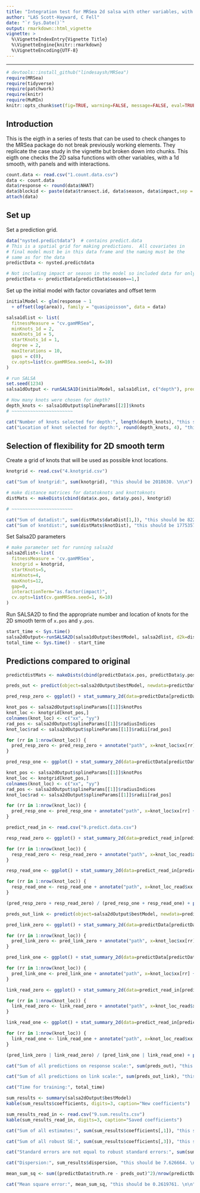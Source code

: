 ```yaml
---
title: "Integration test for MRSea 2d salsa with other variables, with 1d smooth, with panels and interactions"
author: "LAS Scott-Hayward, C Fell"
date: "`r Sys.Date()`"
output: rmarkdown::html_vignette
vignette: >
  %\VignetteIndexEntry{Vignette Title}
  %\VignetteEngine{knitr::rmarkdown}
  %\VignetteEncoding{UTF-8}
---
```



-------

```r
# devtools::install_github("lindesaysh/MRSea")
require(MRSea)
require(tidyverse)
require(patchwork)
require(knitr)
require(MuMIn)
knitr::opts_chunk$set(fig=TRUE, warning=FALSE, message=FALSE, eval=TRUE, comment = '')
```

## Introduction
This is the eigth in a series of tests that can be used to check changes to the MRSea package do not break previously working elements. They replicate the case study in the vignette but broken down into chunks. This eigth one checks the 2D salsa functions with other variables, with a 1d smooth, with panels and with interactions.

```r
count.data <- read.csv("1.count.data.csv")
data <- count.data
data$response <- round(data$NHAT)
data$blockid <- paste(data$transect.id, data$season, data$impact,sep = "")
attach(data)
```

## Set up

Set a prediction grid.  

```r
data("nysted.predictdata")  # contains predict.data
# This is a spatial grid for making predictions.  All covariates in 
# final model must be in this data frame and the naming must be the 
# same as for the data
predictData <- nysted.predictdata

# Not including impact or season in the model so included data for only one season, season = 1 has highest count
predictData <- predictData[predictData$season==1,]

```

Set up the initial model with factor covariates and offset term
```r
initialModel <- glm(response ~ 1
  + offset(log(area)), family = "quasipoisson", data = data)

```


```r

salsa1dlist <- list(
  fitnessMeasure = "cv.gamMRSea", 
  minKnots_1d = 2,
  maxKnots_1d = 5, 
  startKnots_1d = 1, 
  degree = 2, 
  maxIterations = 10, 
  gaps = c(0), 
  cv.opts=list(cv.gamMRSea.seed=1, K=10)
)

```


```r
# run SALSA
set.seed(1234)
salsa1dOutput <- runSALSA1D(initialModel, salsa1dlist, c("depth"), predictionData=predictData, datain=data, removal=TRUE, panelid = data$blockid)
```

```r
# How many knots were chosen for depth?
depth_knots <- salsa1dOutput$splineParams[[2]]$knots
# ~~~~~~~~~~~~~~~~~~~~~~~

cat("Number of knots selected for depth:", length(depth_knots), "this should be 1. \n\n")
cat("Location of knot selected for depth:", round(depth_knots, 4), "this should be -12.212. \n\n")

```

## Selection of flexibility for 2D smooth term

Create a grid of knots that will be used as possible knot locations.

```r

knotgrid <- read.csv("4.knotgrid.csv")

```


```r

cat("Sum of knotgrid:", sum(knotgrid), "this should be 2018630. \n\n")

```


```r
# make distance matrices for datatoknots and knottoknots
distMats <- makeDists(cbind(data$x.pos, data$y.pos), knotgrid)

# ~~~~~~~~~~~~~~~~~~~~~~~

```



```r

cat("Sum of datadist:", sum(distMats$dataDist[1,]), "this should be 8224.849. \n\n")
cat("Sum of knotdist:", sum(distMats$knotDist), "this should be 1775357. \n\n")

```


Set Salsa2D parameters


```r

# make parameter set for running salsa2d
salsa2dlist<-list(
  fitnessMeasure = 'cv.gamMRSea', 
  knotgrid = knotgrid, 
  startKnots=5, 
  minKnots=4, 
  maxKnots=12, 
  gap=0,
  interactionTerm="as.factor(impact)",
  cv.opts=list(cv.gamMRSea.seed=1, K=10)
)
```



Run SALSA2D to find the appropriate number and location of knots for the 2D smooth term of `x.pos` and `y.pos`.

```r

start_time <- Sys.time()
salsa2dOutput<-runSALSA2D(salsa1dOutput$bestModel, salsa2dlist, d2k=distMats$dataDist, k2k=distMats$knotDist, panels = data$blockid)
total_time <- Sys.time() - start_time

```


## Predictions compared to original

```r

predictdistMats <- makeDists(cbind(predictData$x.pos, predictData$y.pos), knotgrid)

preds_out <- predict(object=salsa2dOutput$bestModel, newdata=predictData, type='response', g2k=predictdistMats$dataDist)

pred_resp_zero <- ggplot() + stat_summary_2d(data=predictData[predictData$impact==0,], aes(x.pos, y.pos, z=preds_out[predictData$impact==0]), fun=max, binwidth=c(0.5,0.5)) + theme_bw() + scale_fill_distiller(palette = "Spectral", name="Animal Counts", limit=c(0, 11.3)) + coord_fixed(ratio = 1) + xlab("X coordinate") + ylab("Y coordinate") + ggtitle("New predictions - Impact=0") + theme(text=element_text(size=6))

knot_pos <- salsa2dOutput$splineParams[[1]]$knotPos
knot_loc <- knotgrid[knot_pos,]
colnames(knot_loc) <- c("xx", "yy")
rad_pos <- salsa2dOutput$splineParams[[1]]$radiusIndices
knot_loc$rad <- salsa2dOutput$splineParams[[1]]$radii[rad_pos]

for (rr in 1:nrow(knot_loc)) {
  pred_resp_zero <- pred_resp_zero + annotate("path", x=knot_loc$xx[rr] + 0.5 * cos(seq(0,2*pi,length.out=100)), y=knot_loc$yy[rr] + 0.5 * sin(seq(0,2*pi,length.out=100)))
}

pred_resp_one <- ggplot() + stat_summary_2d(data=predictData[predictData$impact==1,], aes(x.pos, y.pos, z=preds_out[predictData$impact==1,]), fun=max, binwidth=c(0.5,0.5)) + theme_bw() + scale_fill_distiller(palette = "Spectral", name="Animal Counts", limit=c(0, 11.3)) + coord_fixed(ratio = 1) + xlab("X coordinate") + ylab("Y coordinate") + ggtitle("New predictions - Impact=1") + theme(text=element_text(size=6))

knot_pos <- salsa2dOutput$splineParams[[1]]$knotPos
knot_loc <- knotgrid[knot_pos,]
colnames(knot_loc) <- c("xx", "yy")
rad_pos <- salsa2dOutput$splineParams[[1]]$radiusIndices
knot_loc$rad <- salsa2dOutput$splineParams[[1]]$radii[rad_pos]

for (rr in 1:nrow(knot_loc)) {
  pred_resp_one <- pred_resp_one + annotate("path", x=knot_loc$xx[rr] + 0.5 * cos(seq(0,2*pi,length.out=100)), y=knot_loc$yy[rr] + 0.5 * sin(seq(0,2*pi,length.out=100)))
}

predict_read_in <- read.csv("9.predict.data.csv")

resp_read_zero <- ggplot() + stat_summary_2d(data=predict_read_in[predictData$impact==0,], aes(x.pos, y.pos, z=ResponsePredictions), fun=max, binwidth=c(0.5,0.5)) + theme_bw() + scale_fill_distiller(palette = "Spectral", name="Animal Counts", limit=c(0, 11.3)) + coord_fixed(ratio = 1) + xlab("X coordinate") + ylab("Y coordinate") + ggtitle("Saved predictions - Impact=0") + theme(text=element_text(size=6))

for (rr in 1:nrow(knot_loc)) {
  resp_read_zero <- resp_read_zero + annotate("path", x=knot_loc_read$xx[rr] + 0.5 * cos(seq(0,2*pi,length.out=100)), y=knot_loc_read$yy[rr] + 0.5 * sin(seq(0,2*pi,length.out=100)))
}

resp_read_one <- ggplot() + stat_summary_2d(data=predict_read_in[predictData$impact==1,], aes(x.pos, y.pos, z=ResponsePredictions), fun=max, binwidth=c(0.5,0.5)) + theme_bw() + scale_fill_distiller(palette = "Spectral", name="Animal Counts", limit=c(0, 11.3)) + coord_fixed(ratio = 1) + xlab("X coordinate") + ylab("Y coordinate") + ggtitle("Saved predictions - Impact=1") + theme(text=element_text(size=6))   

for (rr in 1:nrow(knot_loc)) {
  resp_read_one <- resp_read_one + annotate("path", x=knot_loc_read$xx[rr] + 0.5 * cos(seq(0,2*pi,length.out=100)), y=knot_loc_read$yy[rr] + 0.5 * sin(seq(0,2*pi,length.out=100)))
}

(pred_resp_zero + resp_read_zero) / (pred_resp_one + resp_read_one) + plot_layout(guides = 'collect')

```


```r

preds_out_link <- predict(object=salsa2dOutput$bestModel, newdata=predictData, type='link', g2k=predictdistMats$dataDist)

pred_link_zero <- ggplot() + stat_summary_2d(data=predictData[predictData$impact==0,], aes(x.pos, y.pos, z=preds_out_link[predictData$impact==0,]), fun=max, binwidth=c(0.5,0.5)) + theme_bw() + scale_fill_distiller(palette = "Spectral", name="Nhat on link scale", limit=c(-9.1, 4.3)) + coord_fixed(ratio = 1) + xlab("X coordinate") + ylab("Y coordinate") + ggtitle("New Predictions - Impact=0") + theme(text=element_text(size=6))

for (rr in 1:nrow(knot_loc)) {
  pred_link_zero <- pred_link_zero + annotate("path", x=knot_loc$xx[rr] + 0.5 * cos(seq(0,2*pi,length.out=100)), y=knot_loc$yy[rr] + 0.5 * sin(seq(0,2*pi,length.out=100)))
}

pred_link_one <- ggplot() + stat_summary_2d(data=predictData[predictData$impact==1,], aes(x.pos, y.pos, z=preds_out_link[predictData$impact==1,]), fun=max, binwidth=c(0.5,0.5)) + theme_bw() + scale_fill_distiller(palette = "Spectral", name="Nhat on link scale", limit=c(-9.1, 4.3)) + coord_fixed(ratio = 1) + xlab("X coordinate") + ylab("Y coordinate") + ggtitle("New Predictions - Impact=1") + theme(text=element_text(size=6))

for (rr in 1:nrow(knot_loc)) {
  pred_link_one <- pred_link_one + annotate("path", x=knot_loc$xx[rr] + 0.5 * cos(seq(0,2*pi,length.out=100)), y=knot_loc$yy[rr] + 0.5 * sin(seq(0,2*pi,length.out=100)))
}

link_read_zero <- ggplot() + stat_summary_2d(data=predict_read_in[predict_read_in$impact==0,], aes(x.pos, y.pos, z=LinkPredictions), fun=max, binwidth=c(0.5,0.5)) + theme_bw() + scale_fill_distiller(palette = "Spectral", name="Nhat on link scale", limit=c(-9.1, 4.3)) + coord_fixed(ratio = 1) + xlab("X coordinate") + ylab("Y coordinate") + ggtitle("Saved Preds - Impact=0") + theme(text=element_text(size=6))

for (rr in 1:nrow(knot_loc)) {
  link_read_zero <- link_read_zero + annotate("path", x=knot_loc_read$xx[rr] + 0.5 * cos(seq(0,2*pi,length.out=100)), y=knot_loc_read$yy[rr] + 0.5 * sin(seq(0,2*pi,length.out=100)))
}

link_read_one <- ggplot() + stat_summary_2d(data=predict_read_in[predict_read_in$impact==1,], aes(x.pos, y.pos, z=LinkPredictions), fun=max, binwidth=c(0.5,0.5)) + theme_bw() + scale_fill_distiller(palette = "Spectral", name="Nhat on link scale", limit=c(-9.1, 4.3)) + coord_fixed(ratio = 1) + xlab("X coordinate") + ylab("Y coordinate") + ggtitle("Saved Preds - Impact=1") + theme(text=element_text(size=6))

for (rr in 1:nrow(knot_loc)) {
  link_read_one <- link_read_one + annotate("path", x=knot_loc_read$xx[rr] + 0.5 * cos(seq(0,2*pi,length.out=100)), y=knot_loc_read$yy[rr] + 0.5 * sin(seq(0,2*pi,length.out=100)))
}

(pred_link_zero | link_read_zero) / (pred_link_one | link_read_one) + plot_layout(guides = 'collect')

```




```r

cat("Sum of all predictions on response scale:", sum(preds_out), "this should be 4379.561. \n\n")

cat("Sum of all predictions on link scale:", sum(preds_out_link), "this should be -13518.88. \n\n")

cat("Time for training:", total_time)

```


```r
sum_results <- summary(salsa2dOutput$bestModel)
kable(sum_results$coefficients, digits=3, caption="New coefficients")

```


```r
sum_results_read_in <- read.csv("9.sum.results.csv")
kable(sum_results_read_in, digits=3, caption="Saved coefficients")

```



```r

cat("Sum of all estimates:", sum(sum_results$coefficients[,1]), "this should be 19.04515. \n\n")

cat("Sum of all robust SE:", sum(sum_results$coefficients[,3]), "this should be 22.32133. \n\n")

cat("Standard errors are not equal to robust standard errors:", sum(sum_results$coefficients[,2])!=sum(sum_results$coefficients[,3]), "\n\n")

cat("Dispersion:", sum_results$dispersion, "this should be 7.626664. \n\n")

```



```r

mean_sum_sq <- sum((predictData$truth.re - preds_out)^2)/nrow(predictData)

cat("Mean square error:", mean_sum_sq, "this should be 0.2619761. \n\n")

```







